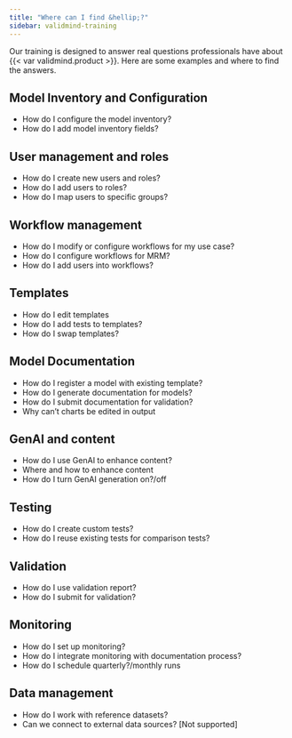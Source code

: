 ```yaml
---
title: "Where can I find &hellip;?"
sidebar: validmind-training
---
```


Our training is designed to answer real questions professionals have about {{< var validmind.product >}}. Here are some examples and where to find the answers.

## Model Inventory and Configuration

- How do I configure the model inventory?
- How do I add model inventory fields?

## User management and roles

- How do I create new users and roles?
- How do I add users to roles?
- How do I map users to specific groups?

## Workflow management

- How do I modify or configure workflows for my use case?
- How do I configure workflows for MRM?
- How do I add users into workflows?

## Templates

- How do I edit templates
- How do I add tests to templates?
- How do I swap templates?

## Model Documentation

- How do I register a model with existing template?
- How do I generate documentation for models?
- How do I submit documentation for validation?
- Why can't charts be edited in output

## GenAI and content

- How do I use GenAI to enhance content?
- Where and how to enhance content
- How do I turn GenAI generation on?/off

## Testing

- How do I create custom tests?
- How do I reuse existing tests for comparison tests?

## Validation

- How do I use validation report?
- How do I submit for validation?

## Monitoring

- How do I set up monitoring?
- How do I integrate monitoring with documentation process?
- How do I schedule quarterly?/monthly runs

## Data management

- How do I work with reference datasets?
- Can we connect to external data sources? [Not supported]